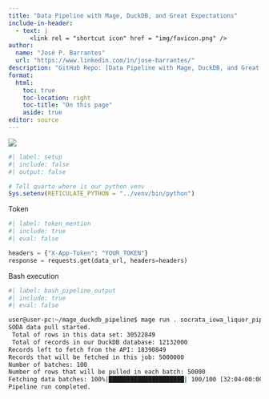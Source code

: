 ```yaml
---
title: "Data Pipeline with Mage, DuckDB, and Great Expectations"
include-in-header:
  - text: |
      <link rel = "shortcut icon" href = "img/favicon.png" />
author:
  name: "José P. Barrantes"
  url: "https://www.linkedin.com/in/jose-barrantes/"
description: "GitHub Repo: [Data Pipeline with Mage, DuckDB, and Great Expectations](https://github.com/jospablo777/)"
format: 
  html:
    toc: true
    toc-location: right
    toc-title: "On this page"
    aside: true
editor: source
---
```


![](img/pipeline_dag.png)

```r
#| label: setup
#| include: false
#| output: false

# Tell quarto where is our python venv
Sys.setenv(RETICULATE_PYTHON = "../venv/bin/python")
```

Token

```python
#| label: token_mention
#| include: true
#| eval: false

headers = {"X-App-Token": "YOUR_TOKEN"}
response = requests.get(data_url, headers=headers)
```

Bash execution

```bash
#| label: bash_pipeline_output
#| include: true
#| eval: false

user@user-pc:~/mage_duckdb_pipeline$ mage run . socrata_iowa_liquor_pipeline
SODA data pull started.
 Total of rows in this data set: 30522849
 Total of records in our DuckDB database: 12132000
Records left to fetch from the API: 18390849
Records that will be fetched in this job: 5000000
Number of batches: 100
Number of rows that will be pulled in each batch: 50000
Fetching data batches: 100%|█████████████████████| 100/100 [32:04<00:00, 19.25s/it]
Pipeline run completed.
```

